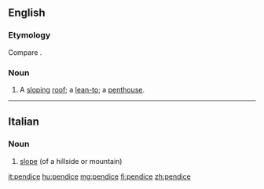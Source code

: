 ==English==

===Etymology===
Compare {{m|en|pentice}}.

===Noun===
{{en-noun}}

# {{label|en|obsolete}} A [[slope|sloping]] [[roof]]; a [[lean-to]]; a [[penthouse]].
#: {{rfquotek|Fairfax}}

{{Webster 1913}}

----

==Italian==

===Noun===
{{it-noun|f}}

# [[slope]] (of a hillside or mountain)

[[it:pendice]]
[[hu:pendice]]
[[mg:pendice]]
[[fi:pendice]]
[[zh:pendice]]